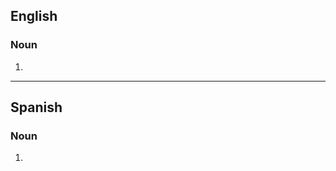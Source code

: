 {{also|senoras|Señoras}}

==English==

===Noun===
{{head|en|noun plural form}}

# {{plural of|señora|lang=en}}

----

==Spanish==

===Noun===
{{head|es|noun form|g=f-p}}

# {{plural of|señora|lang=es}}